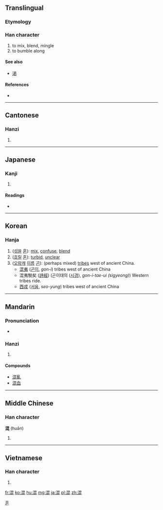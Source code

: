 ==Translingual==

===Etymology===
{{Han compound|ls=psc|水|昆|c1=s|c2=p|alt1=氵}}

===Han character===
{{Han char|rn=85|rad=水|as=08|sn=11|four=3611<sub>1</sub>|canj=水日心心 (EAPP)}}

# to mix, blend, mingle
# to bumble along

====See also====
* [[渇]] <!-- Graphically similar -->

====References====
* {{Han ref|kx=0632.140|dkj=17694|dj=1036.020|hdz=31648.090|uh=6DF7|ud=28151|bh=B256|bd=45654}}

----

==Cantonese==

===Hanzi===
{{yue-hanzi|jyut=|y=wan6}}

# {{defn|lang=yue|sort=水08}}

----

==Japanese==

===Kanji===
{{ja-kanji|grade=5|rs=水08}}

# {{defn|lang=ja|sort=水08}}

====Readings====
* {{ja-readings|on=[[こん]] (kon)|kun=[[まぜる]] (mazeru), [[まじる]] (majiru), [[まざる]] (mazaru)}}

----

==Korean==

===Hanja===
{{ko-hanja|hangeul=[[혼]], [[곤]]|eumhun=|rv=hon, gon|mr=hon, kon|y=hon, kon}}

# ([[섞다|섞을]] [[혼]]): [[mix]], [[confuse]], [[blend]]
# ([[흐리다|흐릴]] [[혼]]): [[turbid]], [[unclear]]
# ([[오랑캐]] [[이름]] [[곤]]): (perhaps mixed) [[tribe]]s west of ancient China.
#* [[混夷]] ([[곤이]], ''gon-i'') tribes west of ancient China
#* 混夷駾矣 ([[詩經]]) (곤이태의 ([[시경]]), ''gon-i-tae-ui (sigyeong)'') Western tribes ride.
#* [[西戎]] ([[서융]], ''seo-yung'') tribes west of ancient China

[[Category:Hanja readings|혼]]

----

==Mandarin==

===Pronunciation===
* {{audio|Zh-hùn.ogg|Audio}}

===Hanzi===
{{cmn-hanzi|pin=[[hún]] ([[hun2]])|wg=hun<sup>2</sup>}}

# {{defn|lang=cmn|sort=水08}}

====Compounds====
* [[混亂]]
* [[混血]]

----

==Middle Chinese==

===Han character===
'''混''' (huə̌n)

# {{defn|lang=zhx-mid}}

----

==Vietnamese==

===Han character===
{{vi-hantu|[[hỗn]], [[hổn]], [[hộn]], [[xổn]], [[cổn]], [[hỏn]]|rs=水08}}

# {{defn|lang=vi|sort=水08}}

[[fr:混]]
[[ko:混]]
[[hu:混]]
[[mg:混]]
[[ja:混]]
[[pl:混]]
[[zh:混]]